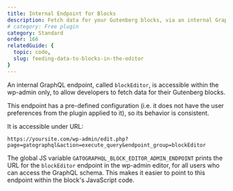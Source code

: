 ```yaml
---
title: Internal Endpoint for Blocks
description: Fetch data for your Gutenberg blocks, via an internal GraphQL endpoint accessible within the wp-admin only.
# category: Free plugin
category: Standard
order: 166
relatedGuide: {
  topic: code,
  slug: feeding-data-to-blocks-in-the-editor
}
---
```


An internal GraphQL endpoint, called `blockEditor`, is accessible within the wp-admin only, to allow developers to fetch data for their Gutenberg blocks.

This endpoint has a pre-defined configuration (i.e. it does not have the user preferences from the plugin applied to it), so its behavior is consistent.

It is accessible under URL:

```apacheconf
https://yoursite.com/wp-admin/edit.php?page=gatographql&action=execute_query&endpoint_group=blockEditor
```

The global JS variable `GATOGRAPHQL_BLOCK_EDITOR_ADMIN_ENDPOINT` prints the URL for the `blockEditor` endpoint in the wp-admin editor, for all users who can access the GraphQL schema. This makes it easier to point to this endpoint within the block's JavaScript code.
